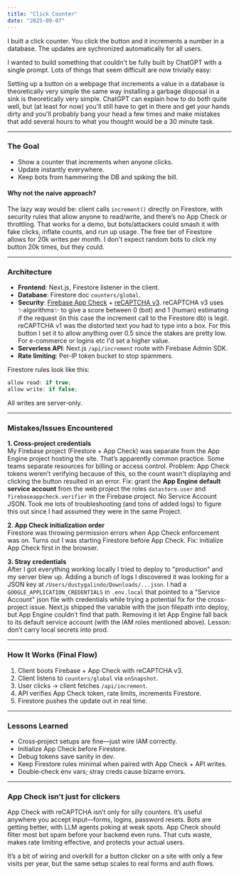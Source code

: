 ```yaml
---
title: "Click Counter"
date: "2025-09-07"
---
```



<div style={{ maxWidth: 800, margin: '2rem auto' }}>
    <ClickCounter />
</div>
I built a click counter. You click the button and it increments a number in a database. The updates are sychronized automatically for all users. 



I wanted to build something that couldn't be fully built by ChatGPT with a single prompt. Lots of things that seem difficult are now trivially easy:

<div style={{ maxWidth: 800, margin: '2rem auto' }}>
  <ExampleButtonHexConfetti />
</div>

Setting up a button on a webpage that increments a value in a database is theoretically very simple the same way installing a garbage disposal in a sink is theoretically very simple. ChatGPT can explain how to do both quite well, but (at least for now) you'll still have to get in there and get your hands dirty and you'll probably bang your head a few times and make mistakes that add several hours to what you thought would be a 30 minute task.

---

### The Goal
- Show a counter that increments when anyone clicks.
- Update instantly everywhere.
- Keep bots from hammering the DB and spiking the bill.

#### Why not the naive approach?
The lazy way would be: client calls `increment()` directly on Firestore, with security rules that allow anyone to read/write, and there’s no App Check or throttling. That works for a demo, but bots/attackers could smash it with fake clicks, inflate counts, and run up usage. The free tier of Firestore allows for 20k writes per month. I don't expect random bots to click my button 20k times, but they could.

---

### Architecture
- **Frontend**: Next.js, Firestore listener in the client.
- **Database**: Firestore doc `counters/global`.
- **Security**: [Firebase App Check](https://firebase.google.com/docs/app-check) + [reCAPTCHA v3](https://developers.google.com/recaptcha/docs/v3). reCAPTCHA v3 uses ✨algorithms✨ to give a score between 0 (bot) and 1 (human) estimating if the request (in this case the increment call to the Firestore db) is legit.  reCAPTCHA v1 was the distorted text you had to type into a box. For this button I set it to allow anything over 0.5 since the stakes are pretty low. For e-commerce or logins etc I'd set a higher value.
- **Serverless API**: Next.js `/api/increment` route with Firebase Admin SDK.
- **Rate limiting**: Per‑IP token bucket to stop spammers.

Firestore rules look like this:
```js
allow read: if true;
allow write: if false;
```
All writes are server‑only.

---

### Mistakes/Issues Encountered

**1. Cross‑project credentials**  
My Firebase project (Firestore + App Check) was separate from the App Engine project hosting the site. That’s apparently common practice. Some teams separate resources for billing or access control. Problem: App Check tokens weren’t verifying because of this, so the count wasn't displaying and clicking the button resulted in an error. Fix: grant the **App Engine default service account** from the web project the roles `datastore.user` and `firebaseappcheck.verifier` in the Firebase project. No Service Account JSON. Took me lots of troubleshooting (and tons of added logs) to figure this out since I had assumed they were in the same Project.

**2. App Check initialization order**  
Firestore was throwing permission errors when App Check enforcement was on. Turns out I was starting Firestore before App Check. Fix: initialize App Check first in the browser.


**3. Stray credentials**  
After I got everything working locally I tried to deploy to "production" and my server blew up. Adding a bunch of logs I discovered it was looking for a JSON key at `/Users/dustygalindo/Downloads/...json`. I had a `GOOGLE_APPLICATION_CREDENTIALS` in `.env.local` that pointed to a "Service Account" json file with credentials while trying a potential fix for the cross-project issue. Next.js shipped the variable with the json filepath into deploy, but App Engine couldn’t find that path. Removing it let App Engine fall back to its default service account (with the IAM roles mentioned above). Lesson: don’t carry local secrets into prod.

---

### How It Works (Final Flow)
1. Client boots Firebase + App Check with reCAPTCHA v3.
2. Client listens to `counters/global` via `onSnapshot`.
3. User clicks → client fetches `/api/increment`.
4. API verifies App Check token, rate limits, increments Firestore.
5. Firestore pushes the update out in real time.

---

### Lessons Learned
- Cross‑project setups are fine—just wire IAM correctly.
- Initialize App Check before Firestore.
- Debug tokens save sanity in dev.
- Keep Firestore rules minimal when paired with App Check + API writes.
- Double‑check env vars; stray creds cause bizarre errors.

---

### App Check isn’t just for clickers
App Check with reCAPTCHA isn’t only for silly counters. It’s useful anywhere you accept input—forms, logins, password resets. Bots are getting better, with LLM agents poking at weak spots. App Check should filter most bot spam before your backend even runs. That cuts waste, makes rate limiting effective, and protects your actual users.

It’s a bit of wiring and overkill for a button clicker on a site with only a few visits per year, but the same setup scales to real forms and auth flows.

